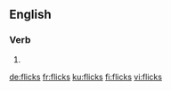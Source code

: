 ==English==

===Verb===
{{head|en|verb form}}

# {{en-third-person singular of|flick}}

[[de:flicks]]
[[fr:flicks]]
[[ku:flicks]]
[[fi:flicks]]
[[vi:flicks]]